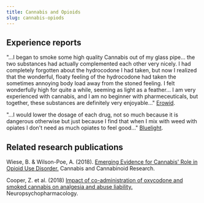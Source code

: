 ---
title: Cannabis and Opioids
slug: cannabis-opiods
---
## Experience reports


"...I began to smoke some high quality Cannabis out of my glass pipe... the two substances had actually complemented each other very nicely. I had completely forgotten about the hydrocodone I had taken, but now I realized that the wonderful, floaty feeling of the hydrocodone had taken the sometimes annoying body load away from the stoned feeling. I felt wonderfully high for quite a while, seeming as light as a feather... I am very experienced with cannabis, and I am no beginner with pharmeceuticals, but together, these substances are definitely very enjoyable..." [Erowid](https://erowid.org/experiences/exp.php?ID=5742).


"...I would lower the dosage of each drug, not so much because it is dangerous otherwise but just because I find that when I mix with weed with opiates I don't need as much opiates to feel good..." [Bluelight](https://bluelight.org/xf/threads/marijuana-and-hydromorphone-safe.776089/).

## Related research publications

Wiese, B. & Wilson-Poe, A. (2018). [Emerging Evidence for Cannabis' Role in Opioid Use Disorder.](https://doi.org/10.1089/can.2018.0022) Cannabis and Cannabinoid Research.

Cooper, Z. et al. (2018) [Impact of co-administration of oxycodone and smoked cannabis on analgesia and abuse liability.](https://doi.org/10.1089/can.2018.0022) Neuropsychopharmacology.
